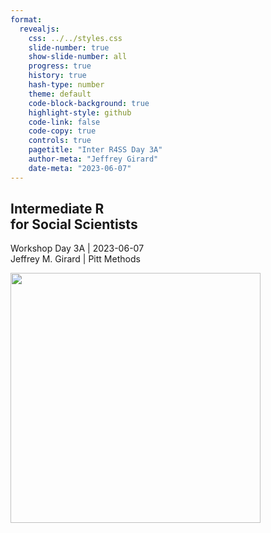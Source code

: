 ```yaml
---
format: 
  revealjs:
    css: ../../styles.css
    slide-number: true
    show-slide-number: all
    progress: true
    history: true
    hash-type: number
    theme: default
    code-block-background: true
    highlight-style: github
    code-link: false
    code-copy: true
    controls: true
    pagetitle: "Inter R4SS Day 3A"
    author-meta: "Jeffrey Girard"
    date-meta: "2023-06-07"
---
```


::: {.my-title}
# [Intermediate R]{.blue2} <br />for Social Scientists

::: {.my-grey}
[Workshop Day 3A | 2023-06-07]{}<br />
[Jeffrey M. Girard | Pitt Methods]{}
:::

![](../../img/proud_coder_2780E3.svg){.absolute bottom=0 right=0 width=400}
:::
